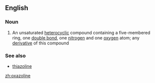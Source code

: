 ==English==

===Noun===
{{wikipedia}}
{{en-noun}}

# {{context|organic compound|lang=en}} An unsaturated [[heterocyclic]] compound containing a five-membered ring, one [[double bond]], one [[nitrogen]] and one [[oxygen]] atom; any [[derivative]] of this compound

===See also===
*[[thiazoline]]

[[zh:oxazoline]]
